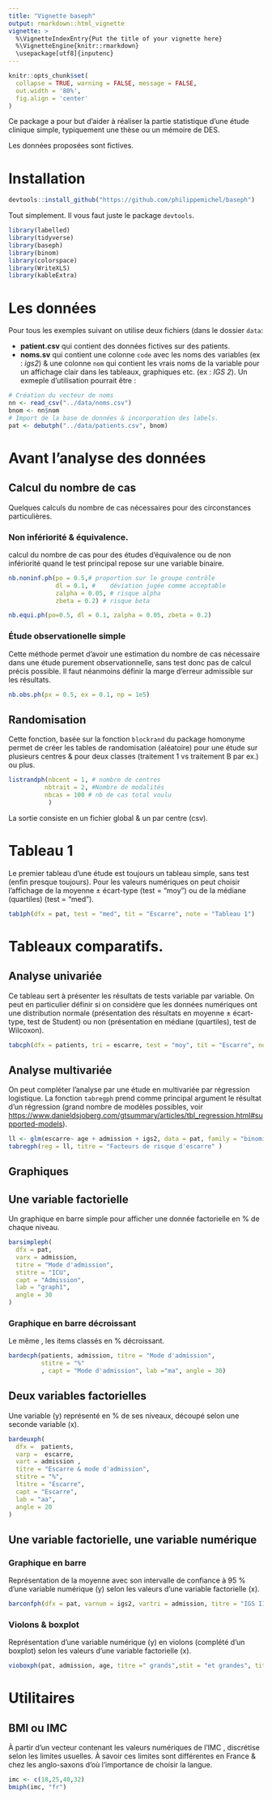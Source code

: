 ```yaml
---
title: "Vignette baseph"
output: rmarkdown::html_vignette
vignette: >
  %\VignetteIndexEntry{Put the title of your vignette here}
  %\VignetteEngine{knitr::rmarkdown}
  \usepackage[utf8]{inputenc}
---
```


```r
knitr::opts_chunk$set(
  collapse = TRUE, warning = FALSE, message = FALSE, 
  out.width = '80%',
  fig.align = 'center'
)
```

 Ce package a pour but d'aider à réaliser la partie statistique d'une étude clinique simple, typiquement une thèse ou un mémoire de DES.
 
 Les données proposées sont fictives. 

# Installation

```r
devtools::install_github("https://github.com/philippemichel/baseph")
```

Tout simplement. Il vous faut juste le package `devtools`.


```r
library(labelled)
library(tidyverse)
library(baseph)
library(binom)
library(colorspace)
library(WriteXLS)
library(kableExtra)
```

 
 
# Les données

Pour tous les exemples suivant on utilise deux fichiers (dans le dossier `data`: 

- **patient.csv** qui contient des données fictives sur des patients.
- **noms.sv** qui contient une colonne `code` avec les noms des variables (ex : *igs2*) & une colonne `nom` qui contient les vrais noms de la variable pour un affichage clair dans les tableaux, graphiques etc. (ex : *IGS 2*). Un exmeple d'utilisation pourrait être :

```r
# Création du vecteur de noms
nn <- read_csv("../data/noms.csv")
bnom <- nn$nom
# Import de la base de données & incorporation des labels.
pat <- debutph("../data/patients.csv", bnom)
```

# Avant l'analyse des données

## Calcul du nombre de cas

Quelques calculs du nombre de cas nécessaires pour des circonstances particulières.


### Non infériorité & équivalence. 

calcul du nombre de cas pour des études d'équivalence ou de non infériorité quand le test principal repose sur une variable binaire.

```r
nb.noninf.ph(po = 0.5,# proportion sur le groupe contrôle
             dl = 0.1, # 	déviation jugée comme acceptable
             zalpha = 0.05, # risque alpha
             zbeta = 0.2) # risque beta
```

```r
nb.equi.ph(po=0.5, dl = 0.1, zalpha = 0.05, zbeta = 0.2)
```

### Étude observationelle simple

Cette méthode permet d'avoir une estimation du nombre de cas nécessaire dans une étude purement observationnelle, sans test donc pas de calcul précis possible. Il faut néanmoins définir la marge d'erreur admissible sur les résultats.

```r
nb.obs.ph(px = 0.5, ex = 0.1, np = 1e5)
```


## Randomisation


Cette fonction, basée sur la fonction `blockrand` du package homonyme permet de créer les tables de randomisation (aléatoire) pour une étude sur plusieurs centres & pour deux classes (traitement 1 vs traitement B par ex.) ou plus. 

```r
listrandph(nbcent = 1, # nombre de centres
          nbtrait = 2, #Nombre de modalités
          nbcas = 100 # nb de cas total voulu
           )
```
La sortie consiste en un fichier global & un par centre (csv).


# Tableau 1

Le premier tableau d'une étude est toujours un tableau simple, sans test (enfin presque toujours). Pour les valeurs numériques on peut choisir l’affichage de la moyenne ± écart-type (test = "moy") ou de la médiane (quartiles) (test = "med").

```r
tab1ph(dfx = pat, test = "med", tit = "Escarre", note = "Tableau 1")
```


# Tableaux comparatifs. 

## Analyse univariée

Ce tableau sert à présenter les résultats de tests variable par variable.  On peut en particulier définir si on considère que les données numériques ont une distribution normale (présentation des résultats en moyenne ± écart-type, test de Student) ou non (présentation en médiane (quartiles), test de Wilcoxon).

```r
tabcph(dfx = patients, tri = escarre, test = "moy", tit = "Escarre", note = "Facteurs de risque d'escarre")
```


## Analyse multivariée

On peut compléter l'analyse par une étude en multivariée par régression logistique.
La fonction `tabregph` prend comme principal argument le résultat d'un régression (grand nombre de modèles possibles, voir <https://www.danieldsjoberg.com/gtsummary/articles/tbl_regression.html#supported-models>).


```r
ll <- glm(escarre~ age + admission + igs2, data = pat, family = "binomial")
tabregph(reg = ll, titre = "Facteurs de risque d'escarre" )
```

## Graphiques

## Une variable factorielle

Un graphique en barre simple pour afficher une donnée factorielle en % de chaque niveau.

```r
barsimpleph(
  dfx = pat,
  varx = admission,
  titre = "Mode d'admission",
  stitre = "ICU",
  capt = "Admission",
  lab = "graph1",
  angle = 30
)
```

### Graphique en barre décroissant

Le même , les items classés en % décroissant.
 
```r
bardecph(patients, admission, titre = "Mode d'admission",
         stitre = "%"
         , capt = "Mode d'admission", lab ="ma", angle = 30)
```

## Deux variables factorielles

Une variable (y) représenté en % de  ses niveaux, découpé selon une seconde variable (x).

```r
bardeuxph(
  dfx =  patients,
  varp =  escarre,
  vart = admission ,
  titre = "Escarre & mode d'admission",
  stitre = "%",
  ltitre = "Escarre",
  capt = "Escarre",
  lab = "aa",
  angle = 20
)
```

## Une variable factorielle, une variable numérique

### Graphique en barre

Représentation de la moyenne avec son intervalle de confiance à 95 %  d'une variable numérique (y) selon les valeurs d'une variable factorielle (x).

```r
barconfph(dfx = pat, varnum = igs2, vartri = admission, titre = "IGS II selon la provenance du patient", stitre = "en ICU", tx = "Mode d'admission", ty = "IGS II", angle = 0)
```

### Violons & boxplot

Représentation  d'une variable numérique (y) en violons (complété d'un boxplot) selon les valeurs d'une variable factorielle (x).

```r
vioboxph(pat, admission, age, titre =" grands",stit = "et grandes", titx = "Mode d'admission")
```

# Utilitaires

## BMI ou IMC

À partir d'un vecteur contenant les valeurs numériques de l'IMC , discrétise selon les limites usuelles. À savoir ces limites sont différentes en France & chez les anglo-saxons d'où l’importance de choisir la langue.

```r
imc <- c(18,25,40,32)
bmiph(imc, "fr")
```

